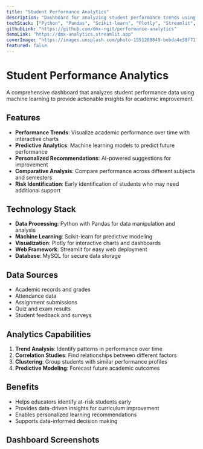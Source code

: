 ```yaml
---
title: "Student Performance Analytics"
description: "Dashboard for analyzing student performance trends using machine learning algorithms. Provides insights for academic improvement and personalized learning paths."
techStack: ["Python", "Pandas", "Scikit-learn", "Plotly", "Streamlit", "MySQL"]
githubLink: "https://github.com/dmx-rgit/performance-analytics"
demoLink: "https://dmx-analytics.streamlit.app"
coverImage: "https://images.unsplash.com/photo-1551288049-bebda4e38f71?w=800&h=400&fit=crop"
featured: false
---
```


# Student Performance Analytics

A comprehensive dashboard that analyzes student performance data using machine learning to provide actionable insights for academic improvement.

## Features

- **Performance Trends**: Visualize academic performance over time with interactive charts
- **Predictive Analytics**: Machine learning models to predict future performance
- **Personalized Recommendations**: AI-powered suggestions for improvement
- **Comparative Analysis**: Compare performance across different subjects and semesters
- **Risk Identification**: Early identification of students who may need additional support

## Technology Stack

- **Data Processing**: Python with Pandas for data manipulation and analysis
- **Machine Learning**: Scikit-learn for predictive modeling
- **Visualization**: Plotly for interactive charts and dashboards
- **Web Framework**: Streamlit for easy web deployment
- **Database**: MySQL for secure data storage

## Data Sources

- Academic records and grades
- Attendance data
- Assignment submissions
- Quiz and exam results
- Student feedback and surveys

## Analytics Capabilities

1. **Trend Analysis**: Identify patterns in performance over time
2. **Correlation Studies**: Find relationships between different factors
3. **Clustering**: Group students with similar performance profiles
4. **Predictive Modeling**: Forecast future academic outcomes

## Benefits

- Helps educators identify at-risk students early
- Provides data-driven insights for curriculum improvement
- Enables personalized learning recommendations
- Supports data-informed decision making

## Dashboard Screenshots


